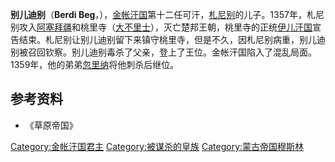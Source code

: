 '''别儿迪别'''（'''Berdi Beg'''，{{bd||？|1359年|catIdx=B}}），[[金帐汗国|金帐汗国]]第十二任可汗，[[札尼别|札尼别]]的儿子。1357年，札尼别攻入[[阿塞拜疆|阿塞拜疆]]和桃里寺（[[大不里士|大不里士]]），灭亡楚邦王朝，桃里寺的正统[[伊儿汗国|伊儿汗国]]宣告结束。札尼别让别儿迪别留下来镇守桃里寺，但是不久，因札尼别病重，别儿迪别被召回钦察。别儿迪别毒杀了父亲，登上了王位。金帐汗国陷入了混乱局面。1359年，他的弟弟[[忽里纳|忽里纳]]将他刺杀后继位。

{{start box}}
{{s-before|[[札尼别|札尼别]]}}
{{s-title|[[金帐汗国|金帐汗国君主]]|1357年—1359年}}
{{s-after|[[忽里纳|忽里纳]]}}
{{end box}}

==参考资料==
*《草原帝国》

[[Category:金帐汗国君主|Category:金帐汗国君主]]
[[Category:被谋杀的皇族|Category:被谋杀的皇族]]
[[Category:蒙古帝国穆斯林|Category:蒙古帝国穆斯林]]